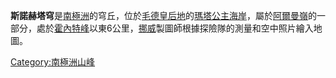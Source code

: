 {{coord|72|11|S|2|48|W|display=title}}

'''斯諾赫塔穹'''是[[南極洲|南極洲]]的穹丘，位於[[毛德皇后地|毛德皇后地]]的[[瑪塔公主海岸|瑪塔公主海岸]]，屬於[[阿爾曼嶺|阿爾曼嶺]]的一部分，處於[[霍內特峰|霍內特峰]]以東6公里，[[挪威|挪威]]製圖師根據探險隊的測量和空中照片繪入地圖。

{{Antarctica-geo-stub}}
[[Category:南極洲山峰|Category:南極洲山峰]]